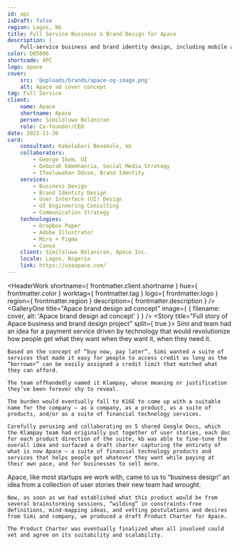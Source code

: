 ```yaml
---
id: apc
isDraft: false
region: Lagos, NG
title: Full Service Business & Brand Design for Apace
description: |
    Full-service business and brand identity design, including mobile and web application designs for Apace, a fintech company building products that help people pay for things at their own pace.
color: D05006
shortcode: APC
logo: apace
cover:
    src: '@uploads/brands/apace-og-image.png'
    alt: Apace ad cover concept
tag: Full Service
client:
    name: Apace
    shortname: Apace
    person: Similoluwa Bolaniran
    role: Co-founder/CEO
date: 2022-11-30
card:
    consultant: Kabolobari Benakole, kb
    collaborators:
        - George Ikem, UI
        - Deborah Edemhanria, Social Media Strategy
        - Ifeoluwahan Oduse, Brand Identity
    services:
        - Business Design
        - Brand Identity Design
        - User Interface (UI) Design
        - UI Engineering Consulting
        - Communication Strategy
    technologies:
        - Dropbox Paper
        - Adobe Illustrator
        - Miro + Figma
        - Canva
    client: Similoluwa Bolaniran, Apace Inc.
    locale: Lagos, Nigeria
    link: https://useapace.com/
---
```



<HeaderWork
    shortname={ frontmatter.client.shortname }
    hue={ frontmatter.color }
    worktag={ frontmatter.tag }
    logo={ frontmatter.logo }
    region={ frontmatter.region }
    description={ frontmatter.description }
/>
<GalleryOne
    title="Apace brand design ad concept"
    image={ { filename: cover, alt: 'Apace brand design ad concept' } }
/>
<Story
    title="Full story of Apace business and brand design project"
    split={ true }>
    Simi and team had an idea for a payment service driven by technology that would revolutionize how people get what they want when they want it, when they need it.

    Based on the concept of “buy now, pay later”, Simi wanted a suite of services that made it easy for people to access credit as long as the “borrower” can be easily assigned a credit limit that matched what they can afford.

    The team offhandedly named it Klampay, whose meaning or justification they’ve been forever shy to reveal.

    The burden would eventually fall to K16E to come up with a suitable name for the company — as a company, as a product, as a suite of products, and/or as a suite of financial technology services.

    Carefully perusing and collaborating on 5 shared Google Docs, which the Klampay team had originally put together of user stories, each doc for each product direction of the suite, kb was able to fine-tune the overall idea and surfaced a draft charter capturing the entirety of what is now Apace — a suite of financial technology products and services that helps people get whatever they want while paying at their own pace, and for businesses to sell more.
</Story>
<GalleryOne
    title="Apace type concept"
    image={ { filename: apaceType, alt: 'Apace type concept' } }
/>
<QuoteFill
    title="Partial quote from Similoluwa Bolaniran"
    quote="[kb] sets the bar so high!"
/>
<GallerySplit
    title="Apace logo exploration views"
    images={[
        { filename: apacelx, alt: 'Apace logo exploration', typical: true, },
        { filename: apacelx2, alt: 'Apace logo exploration', typical: true, }
    ]}
/>
<Quote
    hue={ frontmatter.color }
    title={ `Full quote from ${frontmatter.client.person}` }
    quote={
        `You'll find in kb and team a commitment to follow it through. There's no way we're telling [Apace's] story that K16E is not featured. We're more than happy to recommend them.`
    }
    person={ frontmatter.client.person }
    role={ frontmatter.client.role }
/>
<GalleryOne
    title="Apace logo as chartered"
    image={ { filename: apacelxa, alt: 'Apace logo as chartered' } }
/>
<Story
    title="More on the Apace business and brand design project"
    split={ true }>
    Apace, like most startups we work with, came to us to “business design” an idea from a collection of user stories their new team had wrought.

    Now, as soon as we had established what this product would be from several brainstorming sessions, “wilding” in constraints-free definitions, mind-mapping ideas, and vetting postulations and desires from Simi and company, we produced a draft Product Charter for Apace.

    The Product Charter was eventually finalized when all involved could vet and agree on its suitability and scalability.
</Story>
<BusinessCard
    title="Summary details of and link to the Apace project"
    link={ frontmatter.card.link }
    hue={ frontmatter.color }
    logo={ frontmatter.logo }
    card={ frontmatter.card }
    shortname={ frontmatter.client.shortname }
/>
